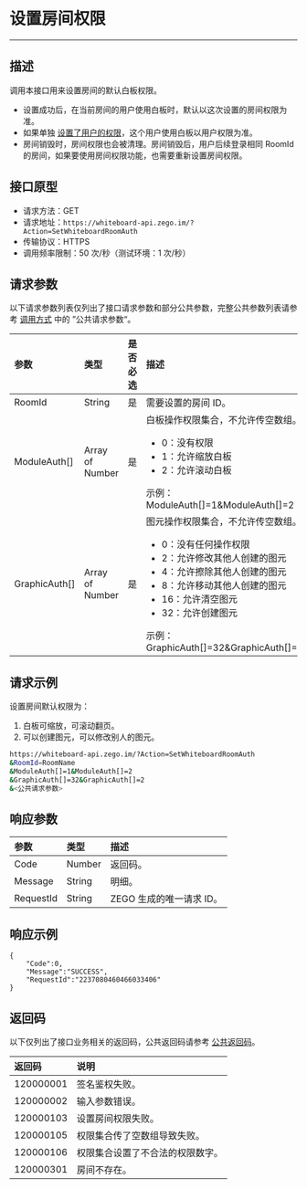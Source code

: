 # 设置房间权限

-----

##  描述

调用本接口用来设置房间的默认白板权限。
- 设置成功后，在当前房间的用户使用白板时，默认以这次设置的房间权限为准。
- 如果单独 [设置了用户的权限](./set-white-board-user-auth.mdx)，这个用户使用白板以用户权限为准。
- 房间销毁时，房间权限也会被清理。房间销毁后，用户后续登录相同 RoomId 的房间，如果要使用房间权限功能，也需要重新设置房间权限。

##  接口原型

- 请求方法：GET
- 请求地址：`https://whiteboard-api.zego.im/?Action=SetWhiteboardRoomAuth`
- 传输协议：HTTPS
- 调用频率限制：50 次/秒（测试环境：1 次/秒）

##  请求参数

以下请求参数列表仅列出了接口请求参数和部分公共参数，完整公共参数列表请参考 [调用方式](./accessing-server-apis.mdx#21-公共请求参数) 中的 ”公共请求参数“。

| 参数 | 类型 | 是否必选 | 描述 |
| :-- | :-- | :-- | :-- | 
| RoomId | String | 是 | 需要设置的房间 ID。 |
| ModuleAuth[] | Array of Number | 是 | 白板操作权限集合，不允许传空数组。<ul><li> 0：没有权限</li><li> 1：允许缩放白板</li><li>2：允许滚动白板</li></ul>示例：ModuleAuth[]=1&ModuleAuth[]=2 |
| GraphicAuth[] | Array of Number | 是 | 图元操作权限集合，不允许传空数组。<ul><li>0：没有任何操作权限</li><li>2：允许修改其他人创建的图元</li><li>4：允许擦除其他人创建的图元</li><li>8：允许移动其他人创建的图元</li><li>16：允许清空图元</li><li>32：允许创建图元</li></ul>示例：GraphicAuth[]=32&GraphicAuth[]=2 |



##  请求示例

设置房间默认权限为：

1. 白板可缩放，可滚动翻页。
2. 可以创建图元，可以修改别人的图元。

```bash
https://whiteboard-api.zego.im/?Action=SetWhiteboardRoomAuth
&RoomId=RoomName
&ModuleAuth[]=1&ModuleAuth[]=2
&GraphicAuth[]=32&GraphicAuth[]=2
&<公共请求参数>
```

##  响应参数

| 参数 | 类型 | 描述 |
| :-- | :-- | :-- | 
| Code | Number | 返回码。 |
| Message | String | 明细。 |
| RequestId | String | ZEGO 生成的唯一请求 ID。 |



##  响应示例

```
{
    "Code":0,
    "Message":"SUCCESS",
    "RequestId":"2237080460466033406"
}
```

##  返回码

以下仅列出了接口业务相关的返回码，公共返回码请参考 [公共返回码](./common-error-codes.mdx)。

| 返回码 | 说明 |
| :-- | :-- | 
| 120000001 | 签名鉴权失败。 |
| 120000002 | 输入参数错误。 |
| 120000103 | 设置房间权限失败。 |
| 120000105 | 权限集合传了空数组导致失败。 |
| 120000106 | 权限集合设置了不合法的权限数字。 |
| 120000301 | 房间不存在。 |

